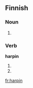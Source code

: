==Finnish==

===Noun===
{{head|fi}}

# {{fi-form of|harppi|type=noun|case=genitive|pl=singular}}

===Verb===
'''harpin'''

# {{fi-form of|harppia|type=verb|pr=first-person|pl=singular|mood=indicative|tense=present}}
# {{fi-form of|harppia|type=verb|pr=first-person|pl=singular|mood=indicative|tense=past}}

[[fr:harpin]]